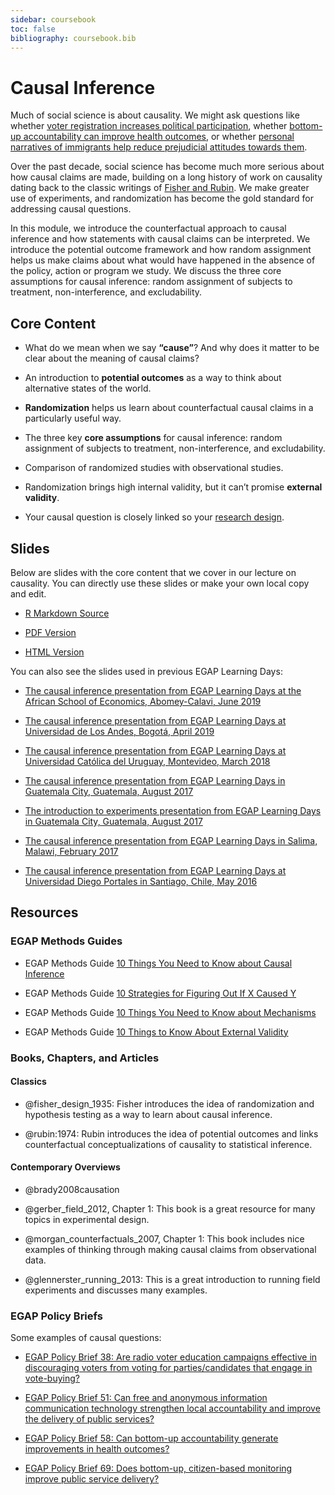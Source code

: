 ```yaml
---
sidebar: coursebook
toc: false
bibliography: coursebook.bib
---
```


# Causal Inference  {.unlisted}

Much of social science is about causality.  We might ask questions like whether [voter registration increases political participation](https://egap.org/resource/electoral-administration-in-kenya/), whether [bottom-up accountability can improve health outcomes](https://egap.org/resource/does-bottom-up-accountability-work-evidence-from-uganda/), or whether [personal narratives of immigrants help reduce prejudicial attitudes towards them](https://egap.org/resource/brief-70-how-personal-narratives-reduce-negative-attitudes-towards-immigrants-in-kenya/).
  
  Over the past decade, social science has become much more serious about how causal claims are made, building on a long history of work on causality dating back to the classic writings of [Fisher and Rubin](#causalinference-classics). We make greater use of experiments, and randomization has become the gold standard for addressing causal questions. 

  In this module, we introduce the counterfactual approach to causal inference and how statements with causal claims can be interpreted. We introduce the potential outcome framework and how random assignment helps us make claims about what would have happened in the absence of the policy, action or program we study. We discuss the three core assumptions for causal inference: random assignment of subjects to treatment, non-interference, and excludability. 

## Core Content

 - What do we mean when we say **"cause"**? And why does it matter to be clear about the meaning of causal claims?

 - An introduction to **potential outcomes** as a way to think about alternative states of the world.

 - **Randomization** helps us learn about counterfactual causal claims in a particularly useful way.

 - The three key **core assumptions** for causal inference: random assignment of subjects to treatment, non-interference, and excludability.

 - Comparison of randomized studies with observational studies.

 - Randomization brings high internal validity, but it can't promise **external validity**.

 - Your causal question is closely linked so your [research design](the-research-design-process.html).

## Slides

Below are slides with the core content that we cover in our lecture on causality. You can directly use these slides or make your own local copy and edit.

- [R Markdown Source](https://egap.github.io/learningdays-resources/Slides/causalinference-slides.Rmd)

- [PDF Version](https://egap.github.io/learningdays-resources/Slides/causalinference-slides.pdf)

- [HTML Version](https://egap.github.io/learningdays-resources/Slides/causalinference-slides.html)

You can also see the slides used in previous EGAP Learning Days:

 - [The causal inference presentation from EGAP Learning Days at the African School of Economics, Abomey-Calavi, June 2019](https://egap.github.io/learningdays-resources/Slides/Examples/causality-benin.pdf)

 - [The causal inference presentation from EGAP Learning Days at Universidad de Los Andes, Bogotá, April 2019](https://egap.github.io/learningdays-resources/Slides/Examples/causality-bogota.pdf)

 - [The causal inference presentation from EGAP Learning Days at Universidad Católica del Uruguay, Montevideo, March 2018](https://egap.github.io/learningdays-resources/Slides/Examples/causality-montevideo.pdf)

 - [The causal inference presentation from EGAP Learning Days in Guatemala City, Guatemala, August 2017](https://egap.github.io/learningdays-resources/Slides/Examples/causality-guatemala.pdf)

 - [The introduction to experiments presentation from EGAP Learning Days in Guatemala City, Guatemala, August 2017](https://egap.github.io/learningdays-resources/Slides/Examples/intro_experiments-guatemala.pdf)

 - [The causal inference presentation from EGAP Learning Days in Salima, Malawi, February 2017](https://egap.github.io/learningdays-resources/Slides/Examples/causality-malawi.pdf)

 - [The causal inference presentation from EGAP Learning Days at Universidad Diego Portales in Santiago, Chile, May 2016](https://egap.github.io/learningdays-resources/Slides/Examples/causality-santiago.pdf)

## Resources

### EGAP Methods Guides

- EGAP Methods Guide [10 Things You Need to Know about Causal Inference](https://egap.org/resource/10-things-to-know-about-causal-inference/)

- EGAP Methods Guide [10 Strategies for Figuring Out If X Caused Y](https://egap.org/resource/10-strategies-for-figuring-out-if-x-caused-y/)

- EGAP Methods Guide [10 Things You Need to Know about Mechanisms](https://egap.org/resource/10-things-mechanisms/)

- EGAP Methods Guide [10 Things to Know About External Validity](https://egap.org/resource/10-things-to-know-about-external-validity/)

### Books, Chapters, and Articles {#causalinference-cites}

#### Classics {#causalinference-classics}

- @fisher_design_1935: Fisher introduces the idea of randomization and hypothesis testing as a way to learn about causal inference.

- @rubin:1974: Rubin introduces the idea of potential outcomes and links counterfactual conceptualizations of causality to statistical inference.

#### Contemporary Overviews

- @brady2008causation

- @gerber_field_2012, Chapter 1: This book is a great resource for many topics in experimental design.

- @morgan_counterfactuals_2007, Chapter 1: This book includes nice examples of thinking through making causal claims from observational data.

- @glennerster_running_2013: This is a great introduction to running field experiments and discusses many examples.

### EGAP Policy Briefs

Some examples of causal questions:

- [EGAP Policy Brief 38: Are radio voter education campaigns effective in discouraging voters from voting for parties/candidates that engage in vote-buying?](https://egap.org/resource/brief-38-diminishing-the-effectiveness-of-vote-buying-through-voter-education/)

- [EGAP Policy Brief 51: Can free and anonymous information communication technology strengthen local accountability and improve the delivery of public services?](https://egap.org/resource/does-information-technology-improve-public-service-delivery-lessons-from-uganda/)

- [EGAP Policy Brief 58: Can bottom-up accountability generate improvements in health outcomes?](https://egap.org/resource/does-bottom-up-accountability-work-evidence-from-uganda/)

- [EGAP Policy Brief 69: Does bottom-up, citizen-based monitoring improve public service delivery?](https://egap.org/resource/brief-69-bottom-up-accountability-and-public-service-provision-in-brazil/)


